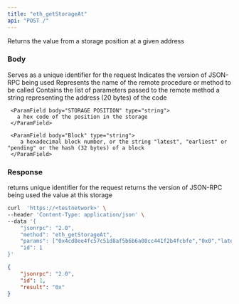 ```yaml
---
title: "eth_getStorageAt"
api: "POST /"
---
```


Returns the value from a storage position at a given address

### Body

<ParamField body="id" type="number" placeholder="1">
  Serves as a unique identifier for the request
</ParamField>

<ParamField body="jsonrpc" type="string" placeholder="2.0">
  Indicates the version of JSON-RPC being used
</ParamField>

<ParamField body="method" type="string" placeholder="eth_getStorageAt">
  Represents the name of the remote procedure or method to be called
</ParamField>

<ParamField body="params" type="array">
  Contains the list of parameters passed to the remote method

  <Expandable title="params">
     <ParamField body="Address" type="string">
       a string representing the address (20 bytes) of the code
     </ParamField>

     <ParamField body="STORAGE POSITION" type="string">
       a hex code of the position in the storage
     </ParamField>

     <ParamField body="Block" type="string">
        a hexadecimal block number, or the string "latest", "earliest" or "pending" or the hash (32 bytes) of a block
     </ParamField>

  </Expandable>
</ParamField>

### Response

<ResponseField name="id" type="number">
  returns unique identifier for the request 
</ResponseField>

<ResponseField name="jsonrpc" type="string">
  returns the version of JSON-RPC being used
</ResponseField>

<ResponseField name="STORAGE VALUE" type="string">
  the value at this storage
</ResponseField>

<RequestExample>

```bash Example Request
curl  'https://<testnetwork>' \
--header 'Content-Type: application/json' \
--data '{
    "jsonrpc": "2.0",
    "method": "eth_getStorageAt",
    "params": ["0x4cd8ee4fc57c51d8af5b6b6a08cc441f2b4fcbfe","0x0","latest"],
    "id": 1
}'
```

</RequestExample>

<ResponseExample>

```json Response
{
    "jsonrpc": "2.0",
    "id": 1,
    "result": "0x"
}
```

</ResponseExample>